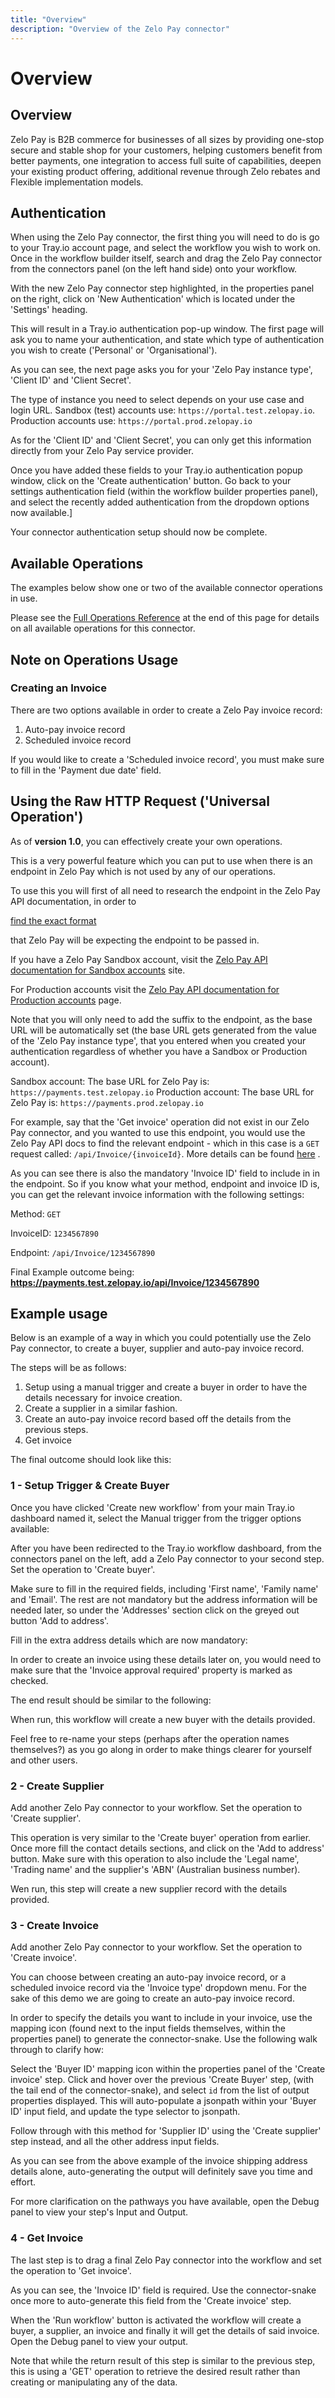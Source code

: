 ```yaml
---
title: "Overview"
description: "Overview of the Zelo Pay connector"
---
```


# Overview

## Overview

Zelo Pay is B2B commerce for businesses of all sizes by providing one-stop secure and stable shop for your customers, helping customers benefit from better payments, one integration to access full suite of capabilities, deepen your existing product offering, additional revenue through Zelo rebates and Flexible implementation models.

## Authentication

When using the Zelo Pay connector, the first thing you will need to do is go to your Tray.io account page, and select the workflow you wish to work on. Once in the workflow builder itself, search and drag the Zelo Pay connector from the connectors panel (on the left hand side) onto your workflow.

With the new Zelo Pay connector step highlighted, in the properties panel on the right, click on 'New Authentication' which is located under the 'Settings' heading.

This will result in a Tray.io authentication pop-up window. The first page will ask you to name your authentication, and state which type of authentication you wish to create ('Personal' or 'Organisational').

As you can see, the next page asks you for your 'Zelo Pay instance type', 'Client ID' and 'Client Secret'.

The type of instance you need to select depends on your use case and login URL. Sandbox (test) accounts use: `https://portal.test.zelopay.io`. Production accounts use: `https://portal.prod.zelopay.io`

As for the 'Client ID' and 'Client Secret', you can only get this information directly from your Zelo Pay service provider.

Once you have added these fields to your Tray.io authentication popup window, click on the 'Create authentication' button. Go back to your settings authentication field (within the workflow builder properties panel), and select the recently added authentication from the dropdown options now available.]

Your connector authentication setup should now be complete.

## Available Operations

The examples below show one or two of the available connector operations in use.

Please see the [Full Operations Reference](#operationsFull) at the end of this page for details on all available operations for this connector.

## Note on Operations Usage

### Creating an Invoice

There are two options available in order to create a Zelo Pay invoice record:

1. Auto-pay invoice record
2. Scheduled invoice record

If you would like to create a 'Scheduled invoice record', you must make sure to fill in the 'Payment due date' field.

## Using the Raw HTTP Request ('Universal Operation')

As of **version 1.0**, you can effectively create your own operations.

This is a very powerful feature which you can put to use when there is an endpoint in Zelo Pay which is not used by any of our operations.

To use this you will first of all need to research the endpoint in the Zelo Pay API documentation, in order to 

<u>find the exact format</u>

 that Zelo Pay will be expecting the endpoint to be passed in.

If you have a Zelo Pay Sandbox account, visit the [ Zelo Pay API documentation for Sandbox accounts](https://payments.test.zelopay.io/swagger/index.html) site.

For Production accounts visit the [ Zelo Pay API documentation for Production accounts](https://payments.prod.zelopay.io/swagger/index.html) page.

Note that you will only need to add the suffix to the endpoint, as the base URL will be automatically set (the base URL gets generated from the value of the 'Zelo Pay instance type', that you entered when you created your authentication regardless of whether you have a Sandbox or Production account).

Sandbox account: The base URL for Zelo Pay is: `https://payments.test.zelopay.io` Production account: The base URL for Zelo Pay is: `https://payments.prod.zelopay.io`

For example, say that the 'Get invoice' operation did not exist in our Zelo Pay connector, and you wanted to use this endpoint, you would use the Zelo Pay API docs to find the relevant endpoint - which in this case is a `GET` request called: `/api/Invoice/{invoiceId}`. More details can be found [ here](https://payments.test.zelopay.io/swagger/index.html) .

As you can see there is also the mandatory 'Invoice ID' field to include in in the endpoint. So if you know what your method, endpoint and invoice ID is, you can get the relevant invoice information with the following settings:

Method: `GET`

InvoiceID: `1234567890`

Endpoint: `/api/Invoice/1234567890`

Final Example outcome being: **https://payments.test.zelopay.io/api/Invoice/1234567890**

## Example usage

Below is an example of a way in which you could potentially use the Zelo Pay connector, to create a buyer, supplier and auto-pay invoice record.

The steps will be as follows:

1. Setup using a manual trigger and create a buyer in order to have the details necessary for invoice creation.
2. Create a supplier in a similar fashion.
3. Create an auto-pay invoice record based off the details from the previous steps.
4. Get invoice

The final outcome should look like this:

### 1 - Setup Trigger & Create Buyer

Once you have clicked 'Create new workflow' from your main Tray.io dashboard named it, select the Manual trigger from the trigger options available:

After you have been redirected to the Tray.io workflow dashboard, from the connectors panel on the left, add a Zelo Pay connector to your second step. Set the operation to 'Create buyer'.

Make sure to fill in the required fields, including 'First name', 'Family name' and 'Email'. The rest are not mandatory but the address information will be needed later, so under the 'Addresses' section click on the greyed out button 'Add to address'.

Fill in the extra address details which are now mandatory:

In order to create an invoice using these details later on, you would need to make sure that the 'Invoice approval required' property is marked as checked.

The end result should be similar to the following:

When run, this workflow will create a new buyer with the details provided.

Feel free to re-name your steps (perhaps after the operation names themselves?) as you go along in order to make things clearer for yourself and other users.

### 2 - Create Supplier

Add another Zelo Pay connector to your workflow. Set the operation to 'Create supplier'.

This operation is very similar to the 'Create buyer' operation from earlier. Once more fill the contact details sections, and click on the 'Add to address' button. Make sure with this operation to also include the 'Legal name', 'Trading name' and the supplier's 'ABN' (Australian business number).

Wen run, this step will create a new supplier record with the details provided.

### 3 - Create Invoice

Add another Zelo Pay connector to your workflow. Set the operation to 'Create invoice'.

You can choose between creating an auto-pay invoice record, or a scheduled invoice record via the 'Invoice type' dropdown menu. For the sake of this demo we are going to create an auto-pay invoice record.

In order to specify the details you want to include in your invoice, use the mapping icon (found next to the input fields themselves, within the properties panel) to generate the connector-snake. Use the following walk through to clarify how:

Select the 'Buyer ID' mapping icon within the properties panel of the 'Create invoice' step. Click and hover over the previous 'Create Buyer' step, (with the tail end of the connector-snake), and select `id` from the list of output properties displayed. This will auto-populate a jsonpath within your 'Buyer ID' input field, and update the type selector to jsonpath.

Follow through with this method for 'Supplier ID' using the 'Create supplier' step instead, and all the other address input fields.

As you can see from the above example of the invoice shipping address details alone, auto-generating the output will definitely save you time and effort.

For more clarification on the pathways you have available, open the Debug panel to view your step's Input and Output.

### 4 - Get Invoice

The last step is to drag a final Zelo Pay connector into the workflow and set the operation to 'Get invoice'.

As you can see, the 'Invoice ID' field is required. Use the connector-snake once more to auto-generate this field from the 'Create invoice' step.

When the 'Run workflow' button is activated the workflow will create a buyer, a supplier, an invoice and finally it will get the details of said invoice. Open the Debug panel to view your output.

Note that while the return result of this step is similar to the previous step, this is using a 'GET' operation to retrieve the desired result rather than creating or manipulating any of the data.
